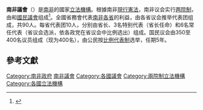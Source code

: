 {{Infobox Parliament
| background_color = Green
| name             = 南非議會<br/>{{small|{{native name|en|Parliament of South Africa}} }}
 {{collapsible list
 |titlestyle=background:transparent;font-size:9pt;
 |title = 其他10種官方語言中的名稱
 |{{Infobox |subbox=yes |bodystyle=font-size:9pt;
 |rowclass1=mergedrow |label1=[[南非語|南非語]]：|data1={{lang|af|Parlement van Suid-Afrika}}
 |rowclass2=mergedrow |label2=[[南恩德貝萊語|南恩德貝萊語]]：|data2={{lang|nr|iPalamende yeSewula Afrika}}
 |rowclass3=mergedrow |label3=[[北索托語|北索托語]]：|data3={{lang|nso|Palamente ya Afrika-Borwa}}
 |rowclass4=mergedrow |label4=[[南索托語|南索托語]]：|data4={{lang|st|Palamente ya Afrika Borwa}}
 |rowclass5=mergedrow |label5=[[斯威士語|斯威士語]]：|data5={{lang|ss|iPhalamendze yeNingizimu Afrika}}
 |rowclass6=mergedrow |label6=[[聰加語|聰加語]]：|data6={{lang|ts|Palamende ra Afrika Dzonga}}
 |rowclass7=mergedrow |label7=[[茨瓦納語|茨瓦納語]]：|data7={{lang|tn|Palamente ya Aforika Borwa}}
 |rowclass8=mergedrow |label8=[[文达语|文达语]]：|data8={{lang|ve|Phalamennde ya Afurika Tshipembe}}
 |rowclass9=mergedrow |label9=[[科萨语|科萨语]]：|data9={{lang|xh|iPalamente yomZantsi Afrika}}
 |rowclass10=mergedrow |label10=[[祖鲁语|祖鲁语]]：|data10={{lang|zu|iPhalamende yaseNingizimu Afrika}}
 }}
 }}
 | legislature      = {{le|第26屆南非議會|26th South African Parliament}}
 | coa_pic          = SA Parliament coat of arms.png
 | coa_res          = 200px
 | session_room     = Houses of Parliament (Cape Town).jpg
 | house_type       = [[兩院制|兩院制]]
 | houses           = {{le|全國省級事務委員會|National Council of Provinces|全國省務會}}<br/>[[國民議會_(南非)|國民議會]]
 | leader1_type     = {{le|南非國民議會議長|Speaker of the National Assembly of South Africa|國民議會議長}}
 | leader1          = {{le|坦迪·莫迪斯|Thandi Modise}}
 | party1           = [[非洲人國民大會|非國大]]
 | election1        = 2019年5月22日
 | leader2_type     = {{le|省級事務委員會主席|Chairperson of the National Council of Provinces}}
 | leader2          = {{le|阿莫斯·馬蘇多|Amos Masondo}}
 | party2           = [[非洲人國民大會|非國大]]
 | election2        = 2019年5月23日
 | members          = '''490名'''<br>全國省務會90名<br/>國民議會400名
 | house1           = 全國省務會
 | house2           = 國民議會
 | structure1       = South African National Council of Provinces 2019.svg
 | structure1_res   = 270px
 | structure2       = Diagram of the National Assembly of South Africa.svg
 | structure2_res   = 270px
| political_groups1 = 
* {{Color box|#33a02c|border=darkgray}}{{Color box|#b2df8a|border=darkgray}} [[非洲人國民大會|非洲人國民大會]] (29 + 25)
* {{Color box|#1f78b4|border=darkgray}}{{Color box|#a6cee3|border=darkgray}} [[民主聯盟_(南非)|民主聯盟]] (13 + 7)
* {{Color box|#e31a1c|border=darkgray}}{{Color box|#fb9a99|border=darkgray}} [[經濟自由戰士|經濟自由戰士]] (9 + 2)
* {{Color box|#666666|border=darkgray}}{{Color box|#b5b5b5|border=darkgray}} 其他 (3 + 2)
| political_groups2 = 
'''執政黨（230）：'''<br />
*{{colorbox|#006600}}  [[非洲人國民大會|非洲人國民大會]] (230)
'''官方反對黨（84）：'''<br />
*{{colorbox|#005BA6}}  [[民主聯盟_(南非)|民主聯盟]] (84)
'''其他反對黨（86）：'''<br />
*{{colorbox|#852A2A}} [[經濟自由戰士|經濟自由戰士]] (44)
*{{colorbox|#FF0000}} [[因卡塔自由黨|因卡塔自由黨]] (14)
*{{colorbox|#EC8713}} [[自由陣線加|自由陣線加]] (10)
*{{colorbox|#BA0C2F}} [[非洲基督教民主黨|非洲基督教民主黨]] (4)
*{{colorbox|#FFDE01}} {{le|聯合民主運動|United Democratic Movement}} (2)
*{{colorbox|#00ADEE}} [[非洲轉型運動|非洲轉型運動]] (2)
*{{colorbox|#F36900}} [[GOOD_(政黨)|GOOD]] (2)
*{{colorbox|#FF8040}} [[國民自由黨|國民自由黨]] (2)
*{{colorbox|#FFB543}} {{le|非洲獨立大會|African Independent Congress}} (2)
*{{colorbox|#FFCA08}} {{le|人民大會 (南非政黨)|Congress of the People (South African political party)|人民大會}} (2)
*{{colorbox|#008718}} [[阿扎尼亞泛非主義者大會|阿扎尼亞泛非主義者大會]] (1)
*{{colorbox|#1C9069}} {{le|團結一致|Al Jama-ah}} (1)
| last_election     = [[2019年南非大選|2019年5月8日]]
| meeting_place     = {{SAF}}[[西開普省|西開普省]][[開普敦議會大廈|開普敦議會大廈]]
| website           = {{URL|http://www.parliament.gov.za/}}
}}

'''南非議會'''（{{lang-en|Parliament of South Africa}}）是[[南非|南非]]的國家[[立法機構|立法機構]]。根據南非[[南非憲法|現行憲法]]，南非议会实行[[两院制|两院制]]，由{{le|全國省級事務委員會|National Council of Provinces|省级事务委员会}}和[[國民議會_(南非)|國民議會]]组成<ref>{{Cite web |url=http://www.gov.za/documents/constitution/1996/constitution.pdf |title=''Constitution of the Republic of South Africa, 1996'', s. 42 |accessdate=2018-09-26 |archive-date=2014-04-13 |archive-url=https://web.archive.org/web/20140413142244/http://www.gov.za/documents/constitution/1996/constitution.pdf |dead-url=yes }}</ref>。全國省務會代表[[南非行政區劃|南非各省]]的利益，由各省议会推举代表团组成，共90人。每省代表团10人，分别由省长、3名特别代表（省长任命）和6名常任代表（省议会选派，依各政党在省议会中比例选出）组成。国民议会由350至400名议员组成（现为400名），由公民按[[比例代表制|比例代表制]]选举，任期5年。

== 參考文獻 ==
{{Reflist}}

{{非洲题目|议会}}

[[Category:南非政府|Category:南非政府]]
[[Category:南非議會|]]
[[Category:各國議會|Category:各國議會]]
[[Category:兩院制立法機構|Category:兩院制立法機構]]
[[Category:各國立法機構|Category:各國立法機構]]